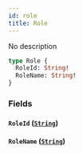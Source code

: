 ```yaml
---
id: role
title: Role
---
```



No description

```graphql
type Role {
  RoleId: String!
  RoleName: String!
}
```


### Fields

#### `RoleId` ([`String`](../../references/scalars/string))




#### `RoleName` ([`String`](../../references/scalars/string))






